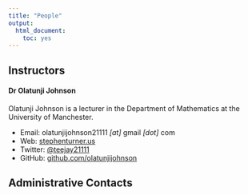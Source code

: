 ```yaml
---
title: "People"
output: 
  html_document:
    toc: yes
---
```


## Instructors

#### Dr Olatunji Johnson

Olatunji Johnson is a lecturer in the Department of Mathematics at the University of Manchester.

- Email: olatunjijohnson21111 _[at]_ gmail _[dot]_ com
- Web: [stephenturner.us](http://stephenturner.us)
- Twitter: <a href="https://twitter.com/strnr">@teejay21111</a>
<!-- - Blog: [gettinggeneticsdone.com](http://www.gettinggeneticsdone.com/) -->
- GitHub: [github.com/olatunjijohnson](https://github.com/olatunjijohnson/)

<!-- #### VP Nagraj -->

<!-- VP is a research data analyst in UVA's Health Sciences Library, and runs the HSL's [Data Analysis Support Hub (DASH) service](https://www.bioconnector.virginia.edu/dash). -->

<!-- - Email: vpn7n _[at]_ virginia _[dot]_ edu -->
<!-- - GitHub: [github.com/vpnagraj](https://github.com/vpnagraj) -->

## Administrative Contacts

<!-- Amy Bouton: ahb8y _[at]_ virginia _[dot]_ edu -->

<!-- - Sandra Burks (sgb2c _[at]_ virginia _[dot]_ edu) -->
